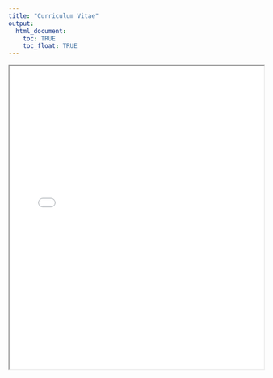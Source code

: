 ```yaml
---
title: "Curriculum Vitae" 
output:
  html_document: 
    toc: TRUE
    toc_float: TRUE
---
```


<iframe src="images/CV_MD.pdf" width="100%" height="600px"></iframe>


